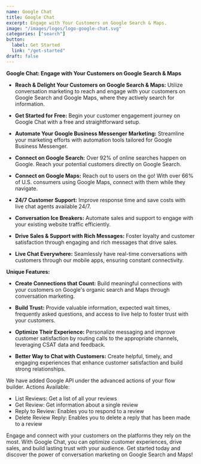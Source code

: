 ```yaml
---
name: Google Chat
title: Google Chat
excerpt: Engage with Your Customers on Google Search & Maps.
image: "/images/logos/logo-google-chat.svg"
categories: ["search"]
button:
  label: Get Started
  link: "/get-started"
draft: false
---
```


**Google Chat: Engage with Your Customers on Google Search & Maps**

- **Reach & Delight Your Customers on Google Search & Maps:** Utilize conversation marketing to reach and engage with your customers on Google Search and Google Maps, where they actively search for information.

- **Get Started for Free:** Begin your customer engagement journey on Google Chat with a free and straightforward setup.

- **Automate Your Google Business Messenger Marketing:** Streamline your marketing efforts with automation tools tailored for Google Business Messenger.

- **Connect on Google Search:** Over 92% of online searches happen on Google. Reach your potential customers directly on Google Search.

- **Connect on Google Maps:** Reach out to users on the go! With over 66% of U.S. consumers using Google Maps, connect with them while they navigate.

- **24/7 Customer Support:** Improve response time and save costs with live chat agents available 24/7.

- **Conversation Ice Breakers:** Automate sales and support to engage with your existing website traffic efficiently.

- **Drive Sales & Support with Rich Messages:** Foster loyalty and customer satisfaction through engaging and rich messages that drive sales.

- **Live Chat Everywhere:** Seamlessly have real-time conversations with customers through our mobile apps, ensuring constant connectivity.

**Unique Features:**

- **Create Connections that Count:** Build meaningful connections with your customers on Google's organic search and Maps through conversation marketing.

- **Build Trust:** Provide valuable information, expected wait times, frequently asked questions, and access to live help to foster trust with your customers.

- **Optimize Their Experience:** Personalize messaging and improve customer satisfaction by routing calls to the appropriate channels, leveraging CSAT data and feedback.

- **Better Way to Chat with Customers:** Create helpful, timely, and engaging experiences that enhance customer satisfaction and build strong relationships.

We have added Google API under the advanced actions of your flow builder. Actions Available:

 -   List Reviews: Get a list of all your reviews
 -   Get Review: Get information about a single review
 -   Reply to Review: Enables you to respond to a review
 -   Delete Review Reply: Enables you to delete a reply that has been made to a review

Engage and connect with your customers on the platforms they rely on the most. With Google Chat, you can optimize customer experiences, drive sales, and build lasting trust with your audience. Get started today and discover the power of conversation marketing on Google Search and Maps!
